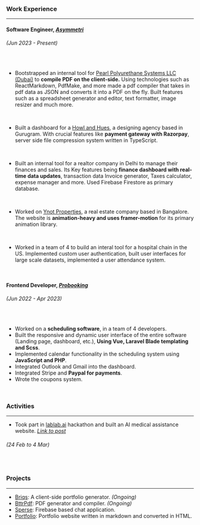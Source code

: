 ### Work Experience

---

#### Software Engineer, _[Asymmetri](https://www.asymmetri.in/)_<br/>

###### (Jun 2023 - Present)

<br />

- Bootstrapped an internal tool for [Pearl Polyurethane Systems LLC
  (Dubai)](https://pearlpolyurethane.com/) to **compile PDF on the client-side.**
  Using technologies such as ReactMarkdown, PdfMake, and more made a pdf
  compiler that takes in pdf data as JSON and converts it into a PDF on the
  fly. Built features such as a spreadsheet generator and editor, text
  formatter, image resizer and much more.

  <br />

- Built a dashboard for a [Howl and Hues](https://www.howlandhues.com/), a designing agency based in Gurugram. With crucial features like **payment gateway with Razorpay**, server side file compression system written in TypeScript.

  <br />

- Built an internal tool for a realtor company in Delhi to manage their finances and sales. Its Key features being **finance dashboard with real-time data updates**, transaction data Invoice generator, Taxes calculator, expense manager and more. Used Firebase Firestore as primary database.

<br />

- Worked on [Ynot Properties](https://www.ynotproperties.in/), a real estate company based in Bangalore. The website is **animation-heavy and uses framer-motion** for its primary animation library.

<br />

- Worked in a team of 4 to build an interal tool for a hospital chain in the US. Implemented custom user authentication, built user interfaces for large scale datasets, implemented a user attendance system.

<br />

#### Frontend Developer, _[Probooking](https://www.getprobooking.com/)_<br/>

###### (Jun 2022 - Apr 2023)

<br />

- Worked on a **scheduling software**, in a team of 4 developers.
- Built the responsive and dynamic user interface of the entire software (Landing page, dashboard, etc.), **Using Vue, Laravel Blade templating and Scss**.
- Implemented calendar functionality in the scheduling system using **JavaScript and PHP**.
- Integrated Outlook and Gmail into the dashboard.
- Integrated Stripe and **Paypal for payments**.
- Wrote the coupons system.

<br />

### Activities

---

- Took part in [lablab.ai](https://lablab.ai/) hackathon and built an AI medical assistance website. _[Link to post](https://www.linkedin.com/posts/tanishqkrk_lablab-hackathon-certificate-activity-7043512375815090176-qb-W?utm_source=share&utm_medium=member_desktop)_

###### (24 Feb to 4 Mar)

<br />

### Projects

---

- [Briqs](https://github.com/tanishqkrk/briqs): A client-side portfolio generator. _(Ongoing)_
- [BttrPdf](https://github.com/tanishqkrk/bttrpdf): PDF generator and compiler. _(Ongoing)_
- [Sperse](https://github.com/tanishqkrk/bttrpdf): Firebase based chat application.
- [Portfolio](https://github.com/tanishqkrk/portfolio): Portfolio website written in markdown and converted in HTML.

<br />
<br />

